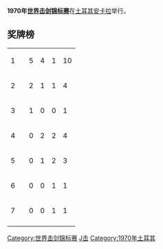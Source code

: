 '''1970年[[世界击剑锦标赛|世界击剑锦标赛]]'''在[[土耳其|土耳其]][[安卡拉|安卡拉]]举行。 

==奖牌榜==
{| {{RankedMedalTable}}
|-
| 1 ||align=left| {{URS}} || 5 || 4 || 1 || 10
|-
| 2 ||align=left| {{HUN}} || 2 || 1 || 1 || 4
|-
| 3 ||align=left| {{FRG}} || 1 || 0 || 0 || 1
|-
| 4 ||align=left| {{POL}} || 0 || 2 || 2 || 4
|-
| 5 ||align=left| {{ROU}} || 0 || 1 || 2 || 3
|-
| 6 ||align=left| {{FRA}} || 0 || 0 || 1 || 1
|-
| 7 ||align=left| {{SUI}} || 0 || 0 || 1 || 1
|-
|}
{{世界击剑锦标赛}}

[[Category:世界击剑锦标赛|Category:世界击剑锦标赛]]
[[Category:土耳其体育|J击]]
[[Category:1970年土耳其|Category:1970年土耳其]]
